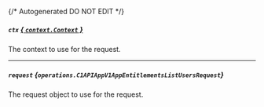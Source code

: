 {/* Autogenerated DO NOT EDIT  */}

##### `ctx` [*{ `context.Context` }*](https://pkg.go.dev/context#Context)
The context to use for the request.

---
##### `request` *{`operations.C1APIAppV1AppEntitlementsListUsersRequest`}*
The request object to use for the request.
<Collapsible openLabel={Labels.showProperties} closeLabel={Labels.hideProperties}>
    <C1APIAppV1AppEntitlementsListUsersRequest/>
</Collapsible>


